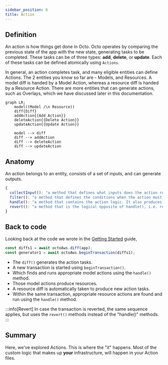 ```yaml
---
sidebar_position: 6
title: Action
---
```


## Definition
An action is how things get done in Octo.
Octo operates by comparing the previous state of the app with the new state, generating tasks to be completed.
These tasks can be of three types: **add**, **delete**, or **update**.
Each of these tasks can be defined atomically using `Actions`.

In general, an action completes task, and many eligible entities can define Actions.
The 2 entities you know so far are - Models, and Resources.
A model diff is handed by a Model Action, whereas a resource diff is handed by a Resource Action.
There are more entities that can generate actions, such as Overlays, which we have discussed later in this documentation.

```mermaid
graph LR;
    model((Model /\n Resource))
    diff{Diff}
    addAction{{Add Action}}
    deleteAction{{Delete Action}}
    updateAction{{Update Action}}

    model --> diff
    diff --> addAction
    diff --> deleteAction
    diff --> updateAction
```

## Anatomy
An action belongs to an entity, consists of a set of inputs, and can generate outputs.

```js title="Action Schema"
{
  collectInput(): "a method that defines what inputs does the action rely upon.",
  filter(): "a method that defines the conditions when the action must run.",
  handle(): "a method that contains the action logic. It also produces outputs.",
  revert(): "a method that is the logical opposite of handle(), i.e. reverts the actions performed to its previous state."
}
```

## Back to code
Looking back at the code we wrote in the [Getting Started](/docs/getting-started.mdx) guide,
```js
const diffs1 = await octoAws.diff(app);
const generator1 = await octoAws.beginTransaction(diffs1);
```
* The `diff()` generates the action tasks.
* A new transaction is started using `beginTransaction()`.
* Which finds and runs appropriate model actions using the `handle()` method.
* Those model actions produce resources.
* A resource diff is automatically taken to produce new action tasks.
* Within the same transaction, appropriate resource actions are found and run using the `handle()` method.

:::info[Revert]
In case the transaction is reverted, the same sequence applies,
but uses the `revert()` methods instead of the "handle()" methods.
:::

## Summary
Here, we've explored Actions. This is where the "it" happens.
Most of the custom logic that makes up **your** infrastructure, will happen in your Action files.
